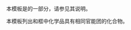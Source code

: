 {{Documentation subpage}}
本模板是{{tl|Chembox}}的一部分，请参见其说明。

本模板列出和框中化学品具有相同官能团的化合物。
<includeonly>
[[Category:化学信息框模板|{{PAGENAME}}]]
</includeonly>